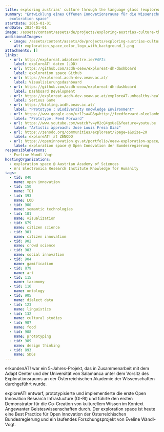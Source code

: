 ```yaml
---
title: exploring austrias' culture through the language glass (exploreAT!)
summary: "Entwicklung eines Offenen Innovationsraums für die Wissenschaft:
  exoloration space"
startDate: 2015-01-01
endDate: 2034-01-01
image: /assets/content/assets/de/projects/exploring-austrias-culture-through-language-glass-exploreat/logoexploreat_red_green_2.png
additionalImages:
  - image: /assets/content/assets/de/projects/exploring-austrias-culture-through-language-glass-exploreat/additionalImages/exploration_space_color_logo_with_background_1.png
    alt: exploration_space_color_logo_with_background_1.png
attachments: []
links:
  - url: http://exploreat.adaptcentre.ie/#APIs
    label: exploreAT! daten (LOD)
  - url: https://github.com/acdh-oeaw/exploreat-dh-dashboard
    label: exploration space Github
  - url: https://exploreat.acdh-dev.oeaw.ac.at/
    label: Visualisierungsdashboard
  - url: https://github.com/acdh-oeaw/exploreat-dh-dashboard
    label: Dashboard Development
  - url: https://exploreat.acdh-dev.oeaw.ac.at/exploreAT-unhealthy-healthy/
    label: Serious Game
  - url: https://bioling.acdh.oeaw.ac.at/
    label: "Prototype : Biodiversity Knowledge Environment"
  - url: https://www.google.com/url?sa=D&q=http://feedforward.oleelamhy.com/&ust=1615680960000000&usg=AOvVaw1p2p7w3SK0LL-kDXA8LzFf&hl=de
    label: "Prototype: Feed Forward"
  - url: https://www.youtube.com/watch?v=yM2cQ4gxUeE&feature=youtu.be
    label: "Artistic approach: Jose Louis Preza Diaz"
  - url: https://zenodo.org/communities/exploreat/?page=1&size=20
    label: exploreAT! at ZENODO
  - url: https://openinnovation.gv.at/portfolio/oeaw-exploration-space/
    label: exploration space @ Open Innovation der Bundesregierung
responsiblePersons:
  - Eveline Wandl-Vogt
hostingOrganizations:
  - exploration space @ Austrian Academy of Sciences
  - Ars Electronica Research Institute Knowledge for Humanity
tags:
  - tid: 840
    name: open innovation
  - tid: 150
    name: TEI
  - tid: 393
    name: LOD
  - tid: 900
    name: semantic technologies
  - tid: 101
    name: visualization
  - tid: 679
    name: citizen science
  - tid: 901
    name: citizen innovation
  - tid: 902
    name: crowd science
  - tid: 903
    name: social innovation
  - tid: 904
    name: gamification
  - tid: 879
    name: art
  - tid: 115
    name: taxonomy
  - tid: 116
    name: ontology
  - tid: 905
    name: dialect data
  - tid: 123
    name: linguistics
  - tid: 132
    name: cultural studies
  - tid: 907
    name: food
  - tid: 908
    name: prototyping
  - tid: 909
    name: design thinking
  - tid: 893
    name: SDGs
---
```

erkundenAT! war ein 5-Jahres-Projekt, das in Zusammenarbeit mit dem Adapt Center und der Universität von Salamanca unter dem Vorsitz des Explorationsraums an der Österreichischen Akademie der Wissenschaften durchgeführt wurde.

exploreAT! entwarf, prototypisierte und implementierte die erste Open Innovation Research Infrastucture (OI-RI) und führte den ersten Demonstrator für die Co-Creation von kulturellem Wissen im Kontext Angewanter Geisteswissenschaften durch. Der exploration space ist heute eine Best Practice für Open Innovation der Österreichischen Bundesregierung und ein laufendes Forschungsprojekt von Eveline Wandl-Vogt.
